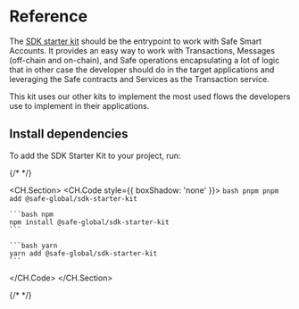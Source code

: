 # Reference

The [SDK starter kit](https://github.com/safe-global/safe-core-sdk/tree/main/packages/sdk-starter-kit) should be the entrypoint to work with Safe Smart Accounts. It provides an easy way to work with Transactions, Messages (off-chain and on-chain), and Safe operations encapsulating a lot of logic that in other case the developer should do in the target applications and leveraging the Safe contracts and Services as the Transaction service.

This kit uses our other kits to implement the most used flows the developers use to implement in their applications.

## Install dependencies

To add the SDK Starter Kit to your project, run:

{/* <!-- vale off --> */}

<CH.Section>
  <CH.Code style={{ boxShadow: 'none' }}>
    ```bash pnpm
    pnpm add @safe-global/sdk-starter-kit
    ```

    ```bash npm
    npm install @safe-global/sdk-starter-kit
    ```

    ```bash yarn
    yarn add @safe-global/sdk-starter-kit
    ```

  </CH.Code>
</CH.Section>

{/* <!-- vale on --> */}
